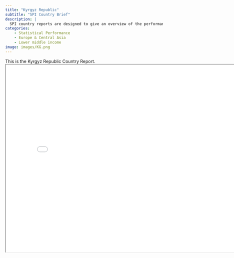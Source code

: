 ```yaml
---
title: "Kyrgyz Republic"
subtitle: "SPI Country Brief"
description: |
  SPI country reports are designed to give an overview of the performance of Kyrgyz Republic.
categories:
    - Statistical Performance
    - Europe & Central Asia
    - Lower middle income
image: images/KG.png
---
```


This is the Kyrgyz Republic Country Report.
<iframe src="charts/Kyrgyz Republic_chart.html" width="800" height="600"></iframe>

